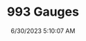 ---
width: 2000
height: 3000
title: 993 Gauges
description: White on White Gauges in a Porsche 933.
date: 6/30/2023 5:10:07 AM
cameraMake: Sony
cameraModel: ILCE-7M3
lens: E 35-150mm F2.0-F2.8 A058
settingsfStop: f/8
settingsISO: ISO 1250
settingsShutter: 1/160
settingsFocalLength: 143 mm
---